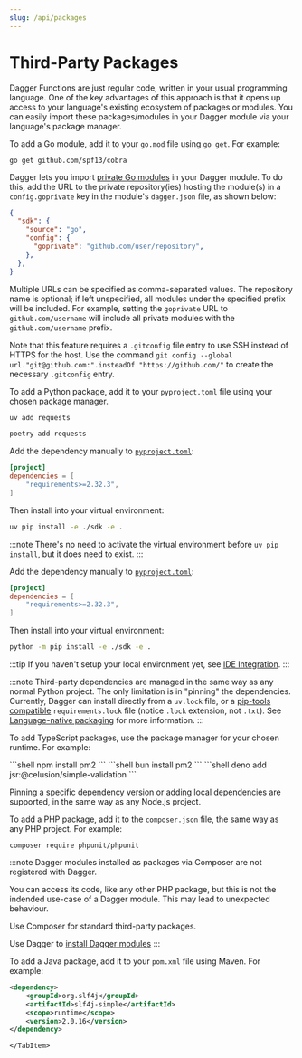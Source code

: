 ```yaml
---
slug: /api/packages
---
```


# Third-Party Packages

Dagger Functions are just regular code, written in your usual programming language. One of the key advantages of this approach is that it opens up access to your language's existing ecosystem of packages or modules. You can easily import these packages/modules in your Dagger module via your language's package manager.

<Tabs groupId="language" queryString="sdk">
<TabItem value="go" label="Go">

To add a Go module, add it to your `go.mod` file using `go get`. For example:

```shell
go get github.com/spf13/cobra
```

Dagger lets you import [private Go modules](https://go.dev/ref/mod#private-modules) in your Dagger module. To do this, add the URL to the private repository(ies) hosting the module(s) in a `config.goprivate` key in the module's `dagger.json` file, as shown below:

```json
{
  "sdk": {
    "source": "go",
    "config": {
      "goprivate": "github.com/user/repository",
    },
  },
}
```

Multiple URLs can be specified as comma-separated values. The repository name is optional; if left unspecified, all modules under the specified prefix will be included. For example, setting the `goprivate` URL to `github.com/username` will include all private modules with the `github.com/username` prefix.

Note that this feature requires a `.gitconfig` file entry to use SSH instead of HTTPS for the host. Use the command `git config --global url."git@github.com:".insteadOf "https://github.com/"` to create the necessary `.gitconfig` entry.
</TabItem>
<TabItem value="python" label="Python">

To add a Python package, add it to your `pyproject.toml` file using your chosen package manager.

<Tabs groupId="python-pm">
<TabItem value="uv">

```sh
uv add requests
```

</TabItem>

<TabItem value="poetry">

```sh
poetry add requests
```

</TabItem>

<TabItem value="uv pip">

Add the dependency manually to [`pyproject.toml`](https://packaging.python.org/en/latest/guides/writing-pyproject-toml/#dependencies-and-requirements):

```toml
[project]
dependencies = [
    "requirements>=2.32.3",
]
```

Then install into your virtual environment:

```sh
uv pip install -e ./sdk -e .
```

:::note
There's no need to activate the virtual environment before `uv pip install`, but it does need to exist.
:::

</TabItem>
<TabItem value="pip">

Add the dependency manually to [`pyproject.toml`](https://packaging.python.org/en/latest/guides/writing-pyproject-toml/#dependencies-and-requirements):

```toml
[project]
dependencies = [
    "requirements>=2.32.3",
]
```

Then install into your virtual environment:

```sh
python -m pip install -e ./sdk -e .
```

</TabItem>
</Tabs>

:::tip
If you haven't setup your local environment yet, see [IDE Integration](./ide-integration.mdx).
:::

:::note
Third-party dependencies are managed in the same way as any normal Python project. The only limitation is in "pinning" the dependencies. Currently, Dagger can install directly from a `uv.lock` file, or a [pip-tools compatible](https://docs.astral.sh/uv/pip/compile/#locking-requirements) `requirements.lock` file (notice `.lock` extension, not `.txt`). See [Language-native packaging](./module-structure.mdx#language-native-packaging) for more information.
:::

</TabItem>
<TabItem value="typescript" label="TypeScript">

To add TypeScript packages, use the package manager for your chosen runtime. For example:

<Tabs groupId="ts_runtime" queryString="ts_runtime">
<TabItem value="nodejs" label="Node.js">
```shell
npm install pm2
```
</TabItem>
<TabItem value="bun" label="Bun">
```shell
bun install pm2
```
</TabItem>
<TabItem value="deno" label="Deno">
```shell
deno add jsr:@celusion/simple-validation
```
</TabItem>
</Tabs>

Pinning a specific dependency version or adding local dependencies are supported, in the same way as any Node.js project.

</TabItem>
<TabItem value="php" label="PHP">

To add a PHP package, add it to the `composer.json` file, the same way as any PHP project. For example:

```shell
composer require phpunit/phpunit
```

:::note
Dagger modules installed as packages via Composer are not registered with Dagger.

You can access its code, like any other PHP package, but this is not the indended use-case of a Dagger module.
This may lead to unexpected behaviour.

Use Composer for standard third-party packages.

Use Dagger to [install Dagger modules](./module-dependencies.mdx)
:::

</TabItem>
    <TabItem value="java" label="Java">

To add a Java package, add it to your `pom.xml` file using Maven. For example:

```xml
<dependency>
    <groupId>org.slf4j</groupId>
    <artifactId>slf4j-simple</artifactId>
    <scope>runtime</scope>
    <version>2.0.16</version>
</dependency>
```

    </TabItem>
</Tabs>
